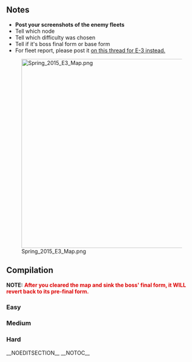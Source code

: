 ==Notes==
* '''Post your screenshots of the enemy fleets'''
* Tell which node
* Tell which difficulty was chosen
* Tell if it's boss final form or base form
* For fleet report, please post it [[Thread:232581|on this thread for E-3 instead.]]

[[File:Spring_2015_E3_Map.png|499px]]

==Compilation==
'''NOTE:'''<span style="color:rgb(220,0,0);"> '''After you cleared the map and sink the boss' final form, it WILL revert back to its pre-final form.'''</span>
===Easy===
{{NodeInfo
| A
| Empty
|-
| B
| Normal
| Line Ahead
| Light Cruiser He-Class/Flagship
| Heavy Cruiser Ri-Class/Elite
| Torpedo Cruiser Chi-Class/Elite
| Destroyer I-Class/Late Model
| Destroyer I-Class
| Destroyer I-Class
|-
| C
| Normal
| Line Abreast
| Submarine Yo-Class/Elite
| Submarine Ka-Class
| Light Cruiser Ho-Class/Flagship
| Destroyer I-Class/Late Model
| Destroyer I-Class
| Destroyer I-Class
|-
| D
| Normal
| Double Line
| Light Cruiser Demon
| Heavy Cruiser Ri-Class/Elite
| Heavy Cruiser Ri-Class/Elite
| Destroyer I-Class
| Destroyer I-Class
| Destroyer I-Class
|-
| D
| Normal
| Double Line
| Light Cruiser He-Class/Flagship
| Light Carrier Nu-Class/Elite
| Torpedo Cruiser Chi-Class /Elite
| Torpedo Cruiser Chi-Class /Elite
| Destroyer I-Class
| Destroyer I-Class
|-
| E
| Normal
| Double Line
| Transport Ship Wa-Class/Elite
| Transport Ship Wa-Class
| Transport Ship Wa-Class
| Transport Ship Wa-Class
| Destroyer I-Class/Late Model
| Destroyer I-Class/Late Model
|-
| F
| Select
|-
| G
| Empty
|-
| H
| Normal
| Diamond
| Standard Carrier Wo-Class /Flagship
| Heavy Cruiser Ri-Class /Elite
| Light Cruiser Tsu-Class/Elite
| Destroyer I-Class/Late Model
| Destroyer I-Class
| Destroyer I-Class
|-
| H
| Normal
| Double Line
| battleship Ru-Class/Flagship
| Heavy Cruiser Ri-Class /Elite
| Light Cruiser Tsu-Class
| Destroyer I-Class/Late Model
| Destroyer I-Class
| Destroyer I-Class
|-
| I
| Normal
| Double Line
| Transport Ship Wa-Class/Elite
| Transport Ship Wa-Class
| Transport Ship Wa-Class
| Light Cruiser Ho-Class/Flagship
| Destroyer I-Class/Late Model
| Destroyer I-Class/Late Model
|-
| J
| Boss
| Diamond
| Transport Ship Wa-Class/Flagship
| Transport Ship Wa-Class
| Transport Ship Wa-Class
| Battleship Ta-Class/Elite
| Light Cruiser Tsu-Class
| Destroyer I-Class/Late Model
|-
| J
| Boss/Final
| Diamond
| Transport Ship Wa-Class/Flagship
| Battleship Ta-Class/Elite
| Light Cruiser Tsu-Class
| Destroyer I-Class/Late Model
| Destroyer I-Class
| Destroyer I-Class
| toggle_id = 1
| button_display = Show/Hide Nodes and Enemy Encounters
}}

===Medium===
{{NodeInfo
| A
| Empty
|-
| B
| Normal
| Double Line
| Light Cruiser He-Class/Flagship
| Heavy Cruiser Ri-Class/Elite
| Torpedo Cruiser Chi-Class/Elite
| Torpedo Cruiser Chi-Class/Elite
| Destroyer I-Class/Late Model
| Destroyer I-Class/Late Model
|-
| C
| Normal
| Echelon
| Submarine Yo-Class/Flagship
| Submarine Yo-Class
| Submarine Yo-Class
| Light Cruiser He-Class/Flagship
| Destroyer I-Class/Late Model
| Destroyer I-Class/Late Model
|-
| D
| Normal
| Double Line
| Light Carrier Nu-Class/Flagship
| Torpedo Cruiser Chi-Class/Flagship
| Torpedo Cruiser Chi-Class/Flagship
| Light Cruiser He-Class/Flagship
| Destroyer I-Class
| Destroyer I-Class
|-
| D
| Normal
| Double Line
| Light Cruiser Demon/Final
| Heavy Cruiser Ri-Class /Flagship
| Light Cruiser He-Class/Flagship
| Destroyer I-Class/Late Model
| Destroyer I-Class
| Destroyer I-Class
|-
| E
| Normal
| Double Line
| Transport Ship Wa-Class/Flagship
| Transport Ship Wa-Class/Elite
| Transport Ship Wa-Class
| Transport Ship Wa-Class
| Destroyer I-Class/Late Model
| Destroyer I-Class/Late Model
|-
| F
| Select
|-
| G
| Empty
|-
| H
| Normal
| Diamond
| Standard Carrier Wo-Class/Flagship
| Heavy Cruiser Ri-Class/Flagship
| Light Cruiser Tsu-Class
| Light Cruiser Tsu-Class
| Destroyer I-Class/Late Model
| Destroyer I-Class/Late Model
|-
| H
| Normal
| Line Ahead
| Battleship Ru-Class/Flagship
| Battleship Ru-Class/Flagship
| Heavy Cruiser Ri-Class/Elite
| Light Cruiser Tsu-Class
| Destroyer I-Class/Late Model
| Destroyer I-Class/Late Model
|-
| I
| Normal
| Double Line
| Transport Ship Wa-Class/Flagship
| Transport Ship Wa-Class
| Transport Ship Wa-Class
| Light Cruiser He-Class/Flagship
| Destroyer I-Class/Late Model
| Destroyer I-Class/Late Model
|-
| J
| Boss
| Diamond
| Transport Ship Wa-Class /Flagship
| Transport Ship Wa-Class /Elite
| Battleship Ta-Class /Flagship
| Light Cruiser Tsu-Class
| Destroyer Ro-Class/Late Model
| Destroyer Ro-Class/Late Model
|-
| J
| Boss/Final
| Diamond
| Transport Ship Wa-Class /Flagship
| Battleship Ta-Class /Flagship
| Light Cruiser Tsu-Class
| Light Cruiser Tsu-Class
| Destroyer Ro-Class/Late Model
| Destroyer Ro-Class/Late Model
| toggle_id = 2
| button_display = Show/Hide Nodes and Enemy Encounters
}}

===Hard===
{{NodeInfo
| A
| Empty
|-
| B
| Normal
| Double Line
| Light Cruiser He-Class/Flagship
| Heavy Cruiser Ri-Class/Flagship
| Torpedo Cruiser Chi-Class/Elite
| Torpedo Cruiser Chi-Class/Elite
| Destroyer Ro-Class/Late Model
| Destroyer I-Class/Late Model
|-
| C
| Normal
| Echelon
| Submarine Yo-Class/Flagship 
| Submarine So-Class
| Submarine So-Class
| Light Cruiser He-Class/Flagship
| Destroyer Ro-Class/Late Model
| Destroyer Ro-Class/Late Model
|-
| C
| Normal
| Line Abreast
| Submarine Yo-Class/Flagship
| Submarine So-Class
| Light Cruiser He-Class/Flagship
| Destroyer Ro-Class/Late Model
| Destroyer I-Class/Late Model
| Destroyer I-Class/Late Model
|-
| D
| Normal
| Double Line
| Light Carrier Nu-Class /Flagship
| Torpedo Cruiser Chi-Class /Flagship
| Torpedo Cruiser Chi-Class /Flagship
| Light Cruiser He-Class/Flagship
| Destroyer I-Class/Late Model
| Destroyer I-Class/Late Model
|-
| D
| Normal
| Double Line
|  Light Cruiser Demon/Final
|Heavy Cruiser Ri-Class /Flagship
|Heavy Cruiser Ri-Class /Flagship
| Destroyer Ro-Class/Late Model
| Destroyer I-Class/Late Model
| Destroyer I-Class/Late Model
|-
| E
| Normal
| Double Line
| Transport Ship Wa-Class /Flagship
| Transport Ship Wa-Class /Elite
| Transport Ship Wa-Class /Elite
| Light Cruiser He-Class/Flagship
| Destroyer I-Class/Late Model
| Destroyer I-Class/Late Model
|-
| E
| Normal
| Double Line
| Transport Ship Wa-Class /Flagship
| Transport Ship Wa-Class /Elite
| Transport Ship Wa-Class /Elite
| Transport Ship Wa-Class /Elite
| Destroyer I-Class/Late Model
| Destroyer I-Class/Late Model
|-
| F
| Select
|-
| G
| Empty
|-
| H
| Normal
| Diamond
| Standard Carrier Wo-Class /Flagship
| Heavy Cruiser Ri-Class /Flagship
| Light Cruiser Tsu-Class/Elite
| Light Cruiser Tsu-Class/Elite
| Destroyer Ro-Class/Late Model
| Destroyer Ro-Class/Late Model
|-
| H
| Normal
| Double Line
| battleship Ru-Class/Flagship
| battleship Ru-Class/Flagship
| Heavy Cruiser Ri-Class /Flagship
| Light Cruiser Tsu-Class/Elite
| Destroyer Ro-Class/Late Model
| Destroyer Ro-Class/Late Model
|-
| I
| Normal
| Double Line
| Transport Ship Wa-Class/Flagship
| Transport Ship Wa-Class/Elite
| Transport Ship Wa-Class/Elite
| Light Cruiser He-Class/Flagship
| Destroyer I-Class/Late Model
| Destroyer I-Class/Late Model
|-
| J
| Boss
| Diamond
| Transport Ship Wa-Class /Flagship
| Transport Ship Wa-Class /Flagship
| Battleship Ta-Class /Flagship
| Light Cruiser Tsu-Class/Elite
| Destroyer Ro-Class/Late Model
| Destroyer Ro-Class/Late Model
|-
| J
| Boss/Final
| Diamond
| Transport Ship Wa-Class /Flagship
| Battleship Ta-Class /Flagship
| Light Cruiser Tsu-Class/Elite
| Light Cruiser Tsu-Class/Elite
| Destroyer Ro-Class/Late Model
| Destroyer Ro-Class/Late Model
| toggle_id = 3
| button_display = Show/Hide Nodes and Enemy Encounters
}}
__NOEDITSECTION__
__NOTOC__<ac_metadata title="[Spring 2015 Event] E-3 - Enemy"> </ac_metadata>